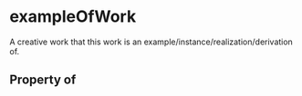   

# exampleOfWork

A creative work that this work is an example/instance/realization/derivation of.

## Property of



